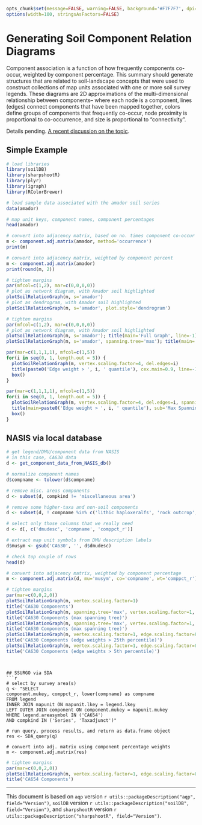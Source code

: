 ```{r setup, echo=FALSE, results='hide'}
opts_chunk$set(message=FALSE, warning=FALSE, background='#F7F7F7', dpi=100, fig.align='center', dev='CairoPNG', tidy=FALSE)
options(width=100, stringsAsFactors=FALSE)
```

# Generating Soil Component Relation Diagrams

Component association is a function of how frequently components co-occur, weighted by component percentage. This summary should generate structures that are related to soil-landscape concepts that were used to construct collections of map units associated with one or more soil survey legends. These diagrams are 2D approximations of the multi-dimensional relationship between components-- where each node is a component, lines (edges) connect components that have been mapped together, colors define groups of components that frequently co-occur, node proximity is proportional to co-occurrence, and size is proportional to "connectivity".

Details pending. [A recent discussion on the topic](http://casoilresource.lawr.ucdavis.edu/wiki/SoilSeriesRelationGraph#Recent_Dialog).

## Simple Example
```{r libraries-and-sample, fig.width=14, fig.height=7, out.width='100%'}
# load libraries
library(soilDB)
library(sharpshootR)
library(plyr)
library(igraph)
library(RColorBrewer)

# load sample data associated with the amador soil series
data(amador)

# map unit keys, component names, component percentages
head(amador)

# convert into adjacency matrix, based on no. times component co-occur
m <- component.adj.matrix(amador, method='occurrence')
print(m)

# convert into adjacency matrix, weighted by component percent
m <- component.adj.matrix(amador)
print(round(m, 2))

# tighten margins
par(mfcol=c(1,2), mar=c(0,0,0,0))
# plot as network diagram, with Amador soil highlighted
plotSoilRelationGraph(m, s='amador')
# plot as dendrogram, with Amador soil highlighted
plotSoilRelationGraph(m, s='amador', plot.style='dendrogram')
```

```{r mst, fig.width=14, fig.height=7}
# tighten margins
par(mfcol=c(1,2), mar=c(0,0,0,0))
# plot as network diagram, with Amador soil highlighted
plotSoilRelationGraph(m, s='amador'); title(main='Full Graph', line=-1)
plotSoilRelationGraph(m, s='amador', spanning.tree='max'); title(main='Maximum Spanning Tree', line=-1)
```

```{r prune-edges, fig.width=15, fig.height=3}
par(mar=c(1,1,1,1), mfcol=c(1,5))
for(i in seq(0, 1, length.out = 5)) {
  plotSoilRelationGraph(m, vertex.scaling.factor=4, del.edges=i)
  title(paste0('Edge weight > ', i, ' quantile'), cex.main=0.9, line=-1)
  box()
}
```

```{r prune-edges-mst, fig.width=15, fig.height=3}
par(mar=c(1,1,1,1), mfcol=c(1,5))
for(i in seq(0, 1, length.out = 5)) {
  plotSoilRelationGraph(m, vertex.scaling.factor=4, del.edges=i, spanning.tree='max')
  title(main=paste0('Edge weight > ', i, ' quantile'), sub='Max Spanning Tree', cex.main=0.9, line=-1)
  box()
}
```


## NASIS via local database
```{r get-format-nasis-data}
# get legend/DMU/component data from NASIS
# in this case, CA630 data
d <- get_component_data_from_NASIS_db()

# normalize component names
d$compname <- tolower(d$compname)

# remove misc. areas components
d <- subset(d, compkind != 'miscellaneous area')

# remove some higher-taxa and non-soil components
d <- subset(d, ! compname %in% c('lithic haploxeralfs', 'rock outcrop', 'aquic haploxeralfs', 'ultic haploxeralfs', 'riparian'))

# select only those columns that we really need
d <- d[, c('dmudesc', 'compname', 'comppct_r')]

# extract map unit symbols from DMU description labels
d$musym <- gsub('CA630', '', d$dmudesc)

# check top couple of rows
head(d)

# convert into adjacency matrix, weighted by component percentage
m <- component.adj.matrix(d, mu='musym', co='compname', wt='comppct_r')
```


```{r plot-network-graph, fig.width=15, fig.height=15}
# tighten margins
par(mar=c(0,0,2,0))
plotSoilRelationGraph(m, vertex.scaling.factor=1)
title('CA630 Components')
plotSoilRelationGraph(m, spanning.tree='max', vertex.scaling.factor=1, edge.scaling.factor=8, s='amador')
title('CA630 Components (max spanning tree)')
plotSoilRelationGraph(m, spanning.tree='max', vertex.scaling.factor=1, edge.scaling.factor=8, s='loafercreek')
title('CA630 Components (max spanning tree)')
plotSoilRelationGraph(m, vertex.scaling.factor=1, edge.scaling.factor=8, s='loafercreek', del.edges=0.25)
title('CA630 Components (edge weights > 25th percentile)')
plotSoilRelationGraph(m, vertex.scaling.factor=1, edge.scaling.factor=8, s='loafercreek', del.edges=0.05)
title('CA630 Components (edge weights > 5th percentile)')
```

```


## SSURGO via SDA
```{r get-format-SSURGO-data, results='hide'}
# select by survey area(s)
q <- "SELECT 
component.mukey, comppct_r, lower(compname) as compname
FROM legend
INNER JOIN mapunit ON mapunit.lkey = legend.lkey
LEFT OUTER JOIN component ON component.mukey = mapunit.mukey
WHERE legend.areasymbol IN ('CA654')
AND compkind IN ('Series', 'Taxadjunct')"

# run query, process results, and return as data.frame object
res <- SDA_query(q)

# convert into adj. matrix using component percentage weights
m <- component.adj.matrix(res)
```

```{r plot-SSURGO-network-graph, fig.width=15, fig.height=15, out.width='100%'}
# tighten margins
par(mar=c(0,0,2,0))
plotSoilRelationGraph(m, vertex.scaling.factor=1, edge.scaling.factor=8)
title('CA654 Components')
```

----------------------------
This document is based on `aqp` version `r utils::packageDescription("aqp", field="Version")`, `soilDB` version `r utils::packageDescription("soilDB", field="Version")`, and `sharpshootR` version `r utils::packageDescription("sharpshootR", field="Version")`.